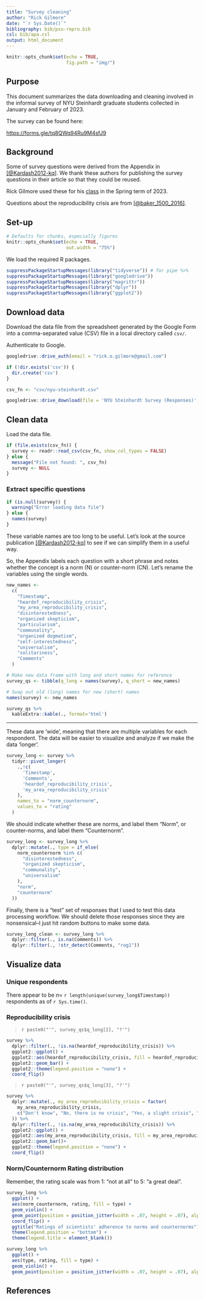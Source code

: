```yaml
---
title: "Survey cleaning"
author: "Rick Gilmore"
date: "`r Sys.Date()`"
bibliography: bib/psu-repro.bib
csl: bib/apa.csl
output: html_document
---
```


```r
knitr::opts_chunk$set(echo = TRUE,
                      fig.path = "img/")
```

## Purpose

This document summarizes the data downloading and cleaning involved in the informal survey of NYU Steinhardt graduate students collected in January and February of 2023.

The survey can be found here:

<https://forms.gle/tq8QWq94Ru9M4sfJ9>

## Background {-}

Some of survey questions were derived from the Appendix in [[@Kardash2012-kq]](https://doi.org/10.1007/s11251-011-9195-0).
We thank these authors for publishing the survey questions in their article so that they could be reused.

Rick Gilmore used these for his [class](https://psu-psychology.github.io/psych-490-reproducibility-2023-spring-notes/survey_01_results.html) in the Spring term of 2023.

Questions about the reproducibility crisis are from [[@baker_1500_2016]](http://www.nature.com/news/1-500-scientists-lift-the-lid-on-reproducibility-1.19970).

## Set-up {-}

```r
# Defaults for chunks, especially figures
knitr::opts_chunk$set(echo = TRUE,
                      out.width = "75%")
```

We load the required R packages.

```r
suppressPackageStartupMessages(library("tidyverse")) # for pipe %>%
suppressPackageStartupMessages(library("googledrive"))
suppressPackageStartupMessages(library("magrittr"))
suppressPackageStartupMessages(library("dplyr"))
suppressPackageStartupMessages(library("ggplot2"))
```

## Download data {-}

Download the data file from the spreadsheet generated by the Google Form into a comma-separated value (CSV) file in a local directory called `csv/`.

Authenticate to Google.

```r
googledrive::drive_auth(email = "rick.o.gilmore@gmail.com")
```

```r
if (!dir.exists('csv')) {
  dir.create('csv')
}

csv_fn <- "csv/nyu-steinhardt.csv"

googledrive::drive_download(file = 'NYU Steinhardt Survey (Responses)', path = csv_fn, type = 'csv', overwrite = TRUE)
```

## Clean data {-}

Load the data file.

```r
if (file.exists(csv_fn)) {
  survey <- readr::read_csv(csv_fn, show_col_types = FALSE)
} else {
  message("File not found: ", csv_fn)
  survey <- NULL
}
```

### Extract specific questions

```r
if (is.null(survey)) {
  warning("Error loading data file")
} else {
  names(survey)
}
```

These variable names are too long to be useful.
Let's look at the source publication [[@Kardash2012-kq]](https://doi.org/10.1007/s11251-011-9195-0) to see if we can simplify them in a useful way.

So, the Appendix labels each question with a short phrase and notes whether the concept is a norm (N) or counter-norm (CN).
Let's rename the variables using the single words.

```r
new_names <-
  c(
    "Timestamp",
    "heardof_reproducibility_crisis",
    "my_area_reproducibility_crisis",
    "disinterestedness",
    "organized skepticism",
    "particularism",
    "communality",
    "organized dogmatism",
    "self-interestedness",
    "universalism",
    "solitariness",
    "Comments"
  )

# Make new data frame with long and short names for reference
survey_qs <- tibble(q_long = names(survey), q_short = new_names)

# Swap out old (long) names for new (short) names
names(survey) <- new_names

survey_qs %>%
  kableExtra::kable(., format='html')
```
---

These data are 'wide', meaning that there are multiple variables for each respondent.
The data will be easier to visualize and analyze if we make the data 'longer'.

```r
survey_long <- survey %>%
  tidyr::pivot_longer(
    .,!c(
      'Timestamp',
      'Comments',
      'heardof_reproducibility_crisis',
      'my_area_reproducibility_crisis'
    ),
    names_to = "norm_counternorm",
    values_to = "rating"
  )
```

We should indicate whether these are norms, and label them "Norm", or counter-norms, and label them "Counternorm".

```r
survey_long <- survey_long %>%
  dplyr::mutate(., type = if_else(
    norm_counternorm %in% c(
      "disinterestedness",
      "organized skepticism",
      "communality",
      "universalism"
    ),
    "norm",
    "counternorm"
  ))
```

Finally, there is a "test" set of responses that I used to test this data processing workflow.
We should delete those responses since they are nonsensical--I just hit random buttons to make some data.

```r
survey_long_clean <- survey_long %>%
  dplyr::filter(., is.na(Comments)) %>%
  dplyr::filter(., !str_detect(Comments, "rog1"))
```

## Visualize data {-}

### Unique respondents {-}

There appear to be $n=$ `r length(unique(survey_long$Timestamp))` respondents as of `r Sys.time()`.

### Reproducibility crisis

> `r paste0("'", survey_qs$q_long[2], "?'")` 

```r
survey %>%
  dplyr::filter(., !is.na(heardof_reproducibility_crisis)) %>%
  ggplot2::ggplot() +
  ggplot2::aes(heardof_reproducibility_crisis, fill = heardof_reproducibility_crisis) +
  ggplot2::geom_bar() +
  ggplot2::theme(legend.position = "none") +
  coord_flip()
```

> `r paste0("'", survey_qs$q_long[3], "?'")` 

```r
survey %>%
  dplyr::mutate(., my_area_reproducibility_crisis = factor(
    my_area_reproducibility_crisis,
    c("Don't know", "No, there is no crisis", "Yes, a slight crisis", "Yes, a significant crisis")
  )) %>%
  dplyr::filter(., !is.na(my_area_reproducibility_crisis)) %>%
  ggplot2::ggplot() +
  ggplot2::aes(my_area_reproducibility_crisis, fill = my_area_reproducibility_crisis) +
  ggplot2::geom_bar()+
  ggplot2::theme(legend.position = "none") +
  coord_flip()
```

### Norm/Counternorm Rating distribution {-}

Remember, the rating scale was from 1: "not at all" to 5: "a great deal".

```r
survey_long %>% 
  ggplot() + 
  aes(norm_counternorm, rating, fill = type) + 
  geom_violin() +
  geom_point(position = position_jitter(width = .07, height = .07), alpha = 0.5) +
  coord_flip() +
  ggtitle("Ratings of scientists' adherence to norms and counternorms") +
  theme(legend.position = "bottom") +
  theme(legend.title = element_blank())
```

```r
survey_long %>% 
  ggplot() + 
  aes(type, rating, fill = type) + 
  geom_violin() +
  geom_point(position = position_jitter(width = .07, height = .07), alpha = 0.5)
```

## References

